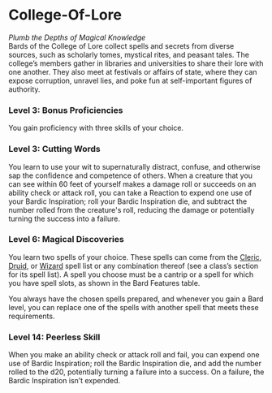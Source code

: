 # College-Of-Lore

_Plumb the Depths of Magical Knowledge_  
Bards of the College of Lore collect spells and secrets from diverse sources, such as scholarly tomes, mystical rites, and peasant tales. The college’s members gather in libraries and universities to share their lore with one another. They also meet at festivals or affairs of state, where they can expose corruption, unravel lies, and poke fun at self-important figures of authority.

### Level 3: Bonus Proficiencies

You gain proficiency with three skills of your choice.

### Level 3: Cutting Words

You learn to use your wit to supernaturally distract, confuse, and otherwise sap the confidence and competence of others. When a creature that you can see within 60 feet of yourself makes a damage roll or succeeds on an ability check or attack roll, you can take a Reaction to expend one use of your Bardic Inspiration; roll your Bardic Inspiration die, and subtract the number rolled from the creature's roll, reducing the damage or potentially turning the success into a failure.

### Level 6: Magical Discoveries

You learn two spells of your choice. These spells can come from the [Cleric](http://dnd2024.wikidot.com/cleric:spell-list), [Druid](http://dnd2024.wikidot.com/druid:spell-list), or [Wizard](http://dnd2024.wikidot.com/wizard:spell-list) spell list or any combination thereof (see a class’s section for its spell list). A spell you choose must be a cantrip or a spell for which you have spell slots, as shown in the Bard Features table.

You always have the chosen spells prepared, and whenever you gain a Bard level, you can replace one of the spells with another spell that meets these requirements.

### Level 14: Peerless Skill

When you make an ability check or attack roll and fail, you can expend one use of Bardic Inspiration; roll the Bardic Inspiration die, and add the number rolled to the d20, potentially turning a failure into a success. On a failure, the Bardic Inspiration isn’t expended.